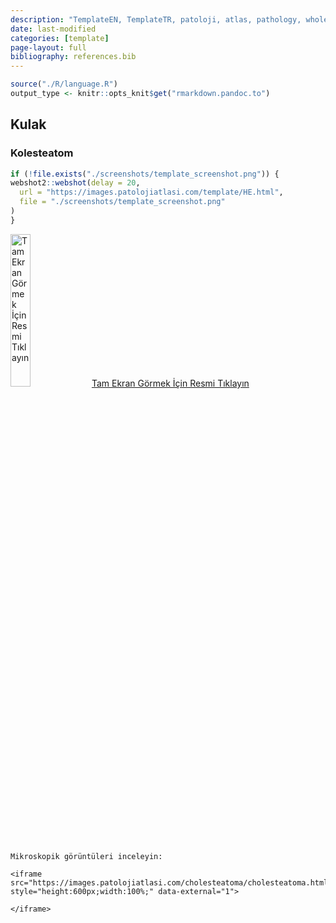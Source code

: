 ```yaml
---
description: "TemplateEN, TemplateTR, patoloji, atlas, pathology, whole slide image templateTR"
date: last-modified
categories: [template]
page-layout: full
bibliography: references.bib
---
```


```r

source("./R/language.R")
output_type <- knitr::opts_knit$get("rmarkdown.pandoc.to")

```

## Kulak {#sec-kulak}

### Kolesteatom {#sec-kolesteatom}

```r
if (!file.exists("./screenshots/template_screenshot.png")) {
webshot2::webshot(delay = 20,
  url = "https://images.patolojiatlasi.com/template/HE.html",
  file = "./screenshots/template_screenshot.png"
)
}
```

[![Tam Ekran Görmek İçin Resmi
Tıklayın](./screenshots/template_screenshot.png){width="25%"}](https://images.patolojiatlasi.com/template/HE.html)
[Tam Ekran Görmek İçin Resmi
Tıklayın](https://images.patolojiatlasi.com/cholesteatoma/cholesteatoma.html)



```asis

Mikroskopik görüntüleri inceleyin:

<iframe src="https://images.patolojiatlasi.com/cholesteatoma/cholesteatoma.html" style="height:600px;width:100%;" data-external="1">

</iframe>
```
